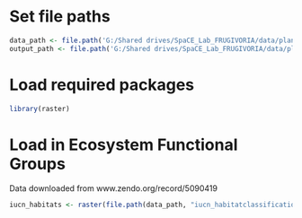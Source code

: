 


# Set file paths
```r
data_path <- file.path('G:/Shared drives/SpaCE_Lab_FRUGIVORIA/data/plants/L0')
output_path <- file.path('G:/Shared drives/SpaCE_Lab_FRUGIVORIA/data/plants/L0')
```

# Load required packages
```r
library(raster)
```

# Load in Ecosystem Functional Groups
Data downloaded from www.zendo.org/record/5090419
```r
iucn_habitats <- raster(file.path(data_path, "iucn_habitatclassification_composite_lvl2_ver004.tif"))
```

